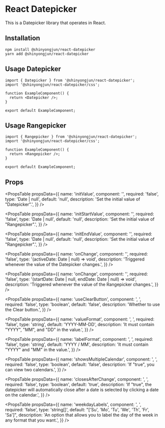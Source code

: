 # React Datepicker

This is a Datepicker library that operates in React.

## Installation

```
npm install @shinyongjun/react-datepicker
yarn add @shinyongjun/react-datepicker
```

## Usage Datepicker

```tsx
import { Datepicker } from '@shinyongjun/react-datepicker';
import '@shinyongjun/react-datepicker/css';

function ExampleComponent() {
  return <Datepicker />;
}

export default ExampleComponent;
```

## Usage Rangepicker

```tsx
import { Rangepicker } from '@shinyongjun/react-datepicker';
import '@shinyongjun/react-datepicker/css';

function ExampleComponent() {
  return <Rangepicker />;
}

export default ExampleComponent;
```

## Props

<PropsTable
  propsData={{
    name: 'initValue',
    component: '<Datepicker />',
    required: 'false',
    type: 'Date | null',
    default: 'null',
    description: 'Set the initial value of "Datepicker".',
  }}
/>

<PropsTable
  propsData={{
    name: 'initStartValue',
    component: '<Rangepicker />',
    required: 'false',
    type: 'Date | null',
    default: 'null',
    description: 'Set the initial value of "Rangepicker".',
  }}
/>

<PropsTable
  propsData={{
    name: 'initEndValue',
    component: '<Rangepicker />',
    required: 'false',
    type: 'Date | null',
    default: 'null',
    description: 'Set the initial value of "Rangepicker".',
  }}
/>

<PropsTable
  propsData={{
    name: 'onChange',
    component: '<Datepicker />',
    required: 'false',
    type: '(activeDate: Date | null) => void',
    description: 'Triggered whenever the value of the Datepicker changes.',
  }}
/>

<PropsTable
  propsData={{
    name: 'onChange',
    component: '<Rangepicker />',
    required: 'false',
    type: '(startDate: Date | null, endDate: Date | null) => void',
    description: 'Triggered whenever the value of the Rangepicker changes.',
  }}
/>

<PropsTable
  propsData={{
    name: 'useClearButton',
    component: '<Datepicker />, <Rangepicker />',
    required: 'false',
    type: 'boolean',
    default: 'false',
    description: 'Whether to use the Clear button.',
  }}
/>

<PropsTable
  propsData={{
    name: 'valueFormat',
    component: '<Datepicker />, <Rangepicker />',
    required: 'false',
    type: 'string',
    default: 'YYYY-MM-DD',
    description: 'It must contain "YYYY", "MM", and "DD" in the value.',
  }}
/>

<PropsTable
  propsData={{
    name: 'labelFormat',
    component: '<Datepicker />, <Rangepicker />',
    required: 'false',
    type: 'string',
    default: 'YYYY / MM',
    description: 'It must contain "YYYY" and "MM" in the value.',
  }}
/>

<PropsTable
  propsData={{
    name: 'showsMultipleCalendar',
    component: '<Datepicker />, <Rangepicker />',
    required: 'false',
    type: 'boolean',
    default: 'false',
    description: 'If "true", you can view two calendars.',
  }}
/>

<PropsTable
  propsData={{
    name: 'closesAfterChange',
    component: '<Datepicker />, <Rangepicker />',
    required: 'false',
    type: 'boolean',
    default: 'true',
    description:
      'If "true", the datepicker will automatically close after a date is selected by clicking a date on the calendar.',
  }}
/>

<PropsTable
  propsData={{
    name: 'weekdayLabels',
    component: '<Datepicker />, <Rangepicker />',
    required: 'false',
    type: 'string[]',
    default: "['Su', 'Mo', 'Tu', 'We', 'Th', 'Fr', 'Sa']",
    description:
      'An option that allows you to label the day of the week in any format that you want.',
  }}
/>
